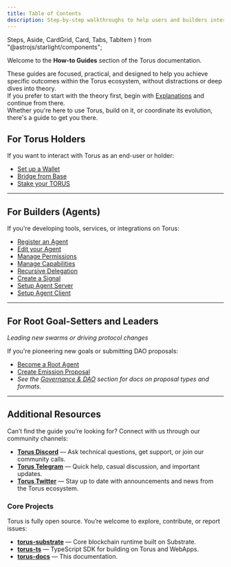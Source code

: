 ```yaml
---
title: Table of Contents
description: Step-by-step walkthroughs to help users and builders interact with Torus.
---
```

  Steps,
  Aside,
  CardGrid,
  Card,
  Tabs,
  TabItem
} from "@astrojs/starlight/components";

Welcome to the **How-to Guides** section of the Torus documentation.

These guides are focused, practical, and designed to help you achieve specific outcomes within the Torus ecosystem, without distractions or deep dives into theory.   
If you prefer to start with the theory first, begin with [Explanations](https://docs.torus.network/explanations/table-of-contents) and continue from there.   
Whether you're here to use Torus, build on it, or coordinate its evolution, there's a guide to get you there.



## For Torus Holders

If you want to interact with Torus as an end-user or holder:

- [Set up a Wallet](https://docs.torus.network/how-to-guides/holders/setup-a-wallet/)
- [Bridge from Base](https://docs.torus.network/how-to-guides/holders/bridge-from-base/)
- [Stake your TORUS](https://docs.torus.network/how-to-guides/holders/stake-your-torus/)

---

## For Builders (Agents)

If you're developing tools, services, or integrations on Torus:

- [Register an Agent](https://docs.torus.network/how-to-guides/builders/register-an-agent/)
- [Edit your Agent](https://docs.torus.network/how-to-guides/builders/edit-your-agent/)
- [Manage Permissions](https://docs.torus.network/how-to-guides/builders/manage-permissions/) 
- [Manage Capabilities](https://docs.torus.network/how-to-guides/builders/manage-capabilities/)
- [Recursive Delegation](https://docs.torus.network/how-to-guides/builders/recursive-delegation/)
- [Create a Signal](https://docs.torus.network/how-to-guides/builders/create-signal/)
- [Setup Agent Server](https://docs.torus.network/how-to-guides/builders/setup-agent-server/)
- [Setup Agent Client](https://docs.torus.network/how-to-guides/builders/setup-agent-client/)

---

## For Root Goal-Setters and Leaders  
_Leading new swarms or driving protocol changes_

If you're pioneering new goals or submitting DAO proposals:

- [Become a Root Agent](https://docs.torus.network/how-to-guides/goal-leaders/become-a-root-agent/)
- [Create Emission Proposal](https://docs.torus.network/how-to-guides/goal-leaders/create-emission-proposal/)
- _See the [Governance & DAO](https://docs.torus.network/explanations/v06/governance-dao/) section for docs on proposal types and formats._  

---


## Additional Resources

Can’t find the guide you’re looking for? Connect with us through our community channels:

- **[Torus Discord](https://discord.gg/torus)** — Ask technical questions, get support, or join our community calls.
- **[Torus Telegram](https://t.me/torusnetwork)** — Quick help, casual discussion, and important updates.
- **[Torus Twitter](https://twitter.com/torus_network)** — Stay up to date with announcements and news from the Torus ecosystem.


### Core Projects

Torus is fully open source. You’re welcome to explore, contribute, or report issues:

- **[torus-substrate](https://github.com/renlabs-dev/torus-substrate)** — Core blockchain runtime built on Substrate.
- **[torus-ts](https://github.com/renlabs-dev/torus-ts)**               — TypeScript SDK for building on Torus and WebApps.
- **[torus-docs](https://github.com/renlabs-dev/torus-docs)**           — This documentation.
